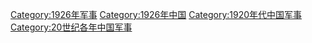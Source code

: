 [[Category:1926年军事|Category:1926年军事]]
[[Category:1926年中国|Category:1926年中国]]
[[Category:1920年代中国军事|Category:1920年代中国军事]]
[[Category:20世纪各年中国军事|Category:20世纪各年中国军事]]